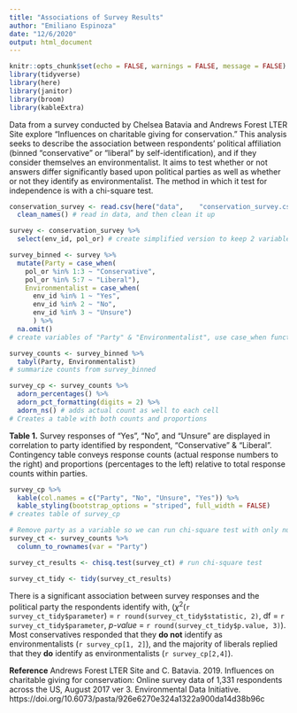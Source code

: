 ```yaml
---
title: "Associations of Survey Results"
author: "Emiliano Espinoza"
date: "12/6/2020"
output: html_document
---
```


```r
knitr::opts_chunk$set(echo = FALSE, warnings = FALSE, message = FALSE)
library(tidyverse)
library(here)
library(janitor)
library(broom)
library(kableExtra)
```

Data from a survey conducted by Chelsea Batavia and Andrews Forest LTER Site explore "Influences on charitable giving for conservation." This analysis seeks to describe the association between respondents’ political affiliation (binned “conservative” or “liberal” by self-identification), and if they consider themselves an environmentalist. It aims to test whether or not answers differ significantly based upon political parties as well as whether or not they identify as environmentalist. The method in which it test for independence is with a chi-square test.

```r
conservation_survey <- read.csv(here("data",    "conservation_survey.csv")) %>% 
  clean_names() # read in data, and then clean it up
```

```r
survey <- conservation_survey %>% 
  select(env_id, pol_or) # create simplified version to keep 2 variables
```

```r
survey_binned <- survey %>% 
  mutate(Party = case_when( 
    pol_or %in% 1:3 ~ "Conservative", 
    pol_or %in% 5:7 ~ "Liberal"),
    Environmentalist = case_when(
      env_id %in% 1 ~ "Yes",
      env_id %in% 2 ~ "No",
      env_id %in% 3 ~ "Unsure")
      ) %>% 
  na.omit()
# create variables of "Party" & "Environmentalist", use case_when function to attach observations to response number
```

```r
survey_counts <- survey_binned %>% 
  tabyl(Party, Environmentalist)
# summarize counts from survey_binned
```

```r
survey_cp <- survey_counts %>% 
  adorn_percentages() %>% 
  adorn_pct_formatting(digits = 2) %>% 
  adorn_ns() # adds actual count as well to each cell
# Creates a table with both counts and proportions
```

**Table 1.** Survey responses of "Yes", "No", and "Unsure" are displayed in correlation to party identified by respondent, "Conservative" & "Liberal". Contingency table conveys response counts (actual response numbers to the right) and proportions (percentages to the left) relative to total response counts within parties.  
```r
survey_cp %>% 
  kable(col.names = c("Party", "No", "Unsure", "Yes")) %>% 
  kable_styling(bootstrap_options = "striped", full_width = FALSE)
# creates table of survey_cp
```

```r
# Remove party as a variable so we can run chi-square test with only numerical counts
survey_ct <- survey_counts %>%
  column_to_rownames(var = "Party")
```

```r
survey_ct_results <- chisq.test(survey_ct) # run chi-square test

survey_ct_tidy <- tidy(survey_ct_results)
```

There is a significant association between survey responses and the political party the respondents identify with, ($\chi$^2^(`r survey_ct_tidy$parameter`) = `r round(survey_ct_tidy$statistic, 2)`, df = `r survey_ct_tidy$parameter`, *p-value* = `r round(survey_ct_tidy$p.value, 3)`). Most conservatives responded that they **do not** identify as environmentalists (`r survey_cp[1, 2]`), and the majority of liberals replied that they **do** identify as environmentalists (`r survey_cp[2,4]`).

**Reference**
Andrews Forest LTER Site and C. Batavia. 2019. Influences on charitable giving for conservation: Online survey data of 1,331 respondents across the US, August 2017 ver 3. Environmental Data Initiative. https://doi.org/10.6073/pasta/926e6270e324a1322a900da14d38b96c




